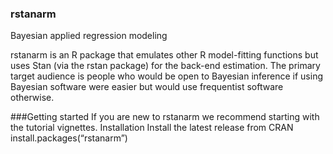 ### rstanarm
Bayesian applied regression modeling

rstanarm is an R package that emulates other R model-fitting functions but uses Stan (via the rstan package) for the back-end estimation. The primary target audience is people who would be open to Bayesian inference if using Bayesian software were easier but would use frequentist software otherwise.

###Getting started
If you are new to rstanarm we recommend starting with the tutorial vignettes.
Installation
Install the latest release from CRAN
install.packages("rstanarm")
